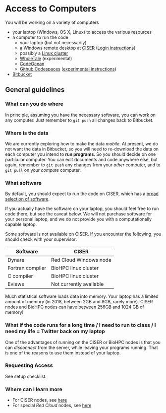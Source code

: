 # Access to Computers

You will be working on a variety of computers

- your laptop (Windows, OS X, Linux) to access the various resources
- a computer to run the code
  - your laptop (but not necessarily)
  - a Windows remote desktop at [CISER](https://ciser.cornell.edu/computing/) ([Login instructions](https://ciser.cornell.edu/computing/computing-help/how-to-login/))
  - possibly a [Linux cluster](https://biohpc.cornell.edu/lab/lab.aspx)
  - [WholeTale](https://docs.google.com/document/d/1hyXMnEKh52V7uFG7C4sLZUdUzF4gGNIvy6990YHGUwg/edit?usp=sharing) (experimental)
  - [CodeOcean](https://codeocean.com/dashboard)
  - [Github Codespaces](https://github.com/codespaces) ([experimental instructions](https://github.com/labordynamicsinstitute/replicability-training/blob/master/draft-codespaces.md))
- [Bitbucket](https://bitbucket.org/account/signup/) 

## General guidelines

### What can you do where

In principle, assuming you have the necessary software, you can work on any computer. Just remember to `git push` all changes back to Bitbucket.

### Where is the data

We are currently exploring how to make the data *mobile*. At present, we do not want the data in Bitbucket, so you will need to re-download the data on each computer you intend to **run programs**. So you should decide on one particular computer. You can edit documents and code anywhere else, but again, remember to `git push` any changes from your *other* computer, and to `git pull` on your *compute* computer.

### What software

By default, you should expect to run the code on CISER, which has a [broad selection of software](https://ciser.cornell.edu/computing/software/).

If you actually have the software on your laptop, you should feel free to run code there, but see the caveat below. We will not purchase software for your personal laptop, and we do not provide you with a computationally capable laptop.

Some software is not available on CISER. If you encounter the following, you should check with your supervisor:

| Software | CISER |
|----------|--------------------|
| Dynare   | Red Cloud Windows node |
| Fortran compiler | BioHPC linux cluster |
| C compiler  | BioHPC linux cluster |
| Eviews | Not currently available |

Much statistical software loads data into memory. Your laptop has a limited amount of memory (in 2018, between 2GB and 8GB, rarely more). CISER nodes and BioHPC nodes can have between 256GB and 1024 GB of memory!

### What if the code runs for a long time / I need to run to class / I need my life = Twitter back on my laptop

One of the advantages of running on the CISER or BioHPC nodes is that you can *disconnect* from the server, while leaving your programs running. That is one of the reasons to use them instead of your laptop. 

### Requesting Access

See setup checklist.


### Where can I learn more

- For CISER nodes, see [here](https://ciser.cornell.edu/computing/computing-help/how-to-login/)
- For special *Red Cloud* nodes, see [here](https://github.com/labordynamicsinstitute/replicability-training/wiki/Connect-to-a-Ciser-Custom-Red-Cloud-Machine)
